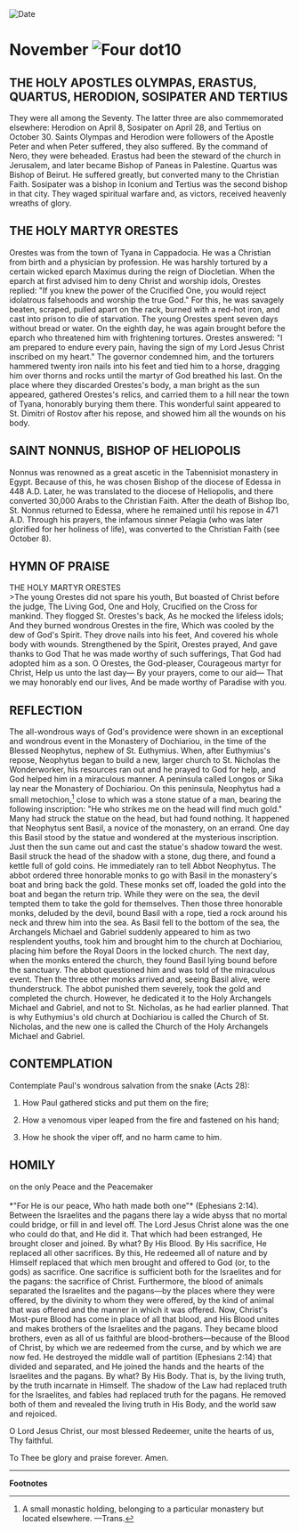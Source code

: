 
<RunningHead />
<Image src="/title-imprint.png" height={68} width={50} alt="Date" className="title-imprint"/>

# <div id="date">November <Image className="four-dot" src="/four-dot.png" height={15} width={15} alt="Four dot" />10</div>

## THE HOLY APOSTLES OLYMPAS, ERASTUS, QUARTUS, HERODION, SOSIPATER AND TERTIUS

They were all among the Seventy. The latter three are also commemorated elsewhere: Herodion on April 8, Sosipater on April 28, and Tertius on October 30. Saints Olympas and Herodion were followers of the Apostle Peter and when Peter suffered, they also suffered. By the command of Nero, they were beheaded. Erastus had been the steward of the church in Jerusalem, and later became Bishop of Paneas in Palestine. Quartus was Bishop of Beirut. He suffered greatly, but converted many to the Christian Faith. Sosipater was a bishop in Iconium and Tertius was the second bishop in that city. They waged spiritual warfare and, as victors, received heavenly wreaths of glory.

## THE HOLY MARTYR ORESTES

Orestes was from the town of Tyana in Cappadocia. He was a Christian from birth and a physician by profession. He was harshly tortured by a certain wicked eparch Maximus during the reign of Diocletian. When the eparch at first advised him to deny Christ and worship idols, Orestes replied: "If you knew the power of the Crucified One, you would reject idolatrous falsehoods and worship the true God." For this, he was savagely beaten, scraped, pulled apart on the rack, burned with a red-hot iron, and cast into prison to die of starvation. The young Orestes spent seven days without bread or water. On the eighth day, he was again brought before the eparch who threatened him with frightening tortures. Orestes answered: "I am prepared to endure every pain, having the sign of my Lord Jesus Christ inscribed on my heart." The governor condemned him, and the torturers hammered twenty iron nails into his feet and tied him to a horse, dragging him over thorns and rocks until the martyr of God breathed his last. On the place where they discarded Orestes's body, a man bright as the sun appeared, gathered Orestes's relics, and carried them to a hill near the town of Tyana, honorably burying them there. This wonderful saint appeared to St. Dimitri of Rostov after his repose, and showed him all the wounds on his body.

## SAINT NONNUS, BISHOP OF HELIOPOLIS

Nonnus was renowned as a great ascetic in the Tabennisiot monastery in Egypt. Because of this, he was chosen Bishop of the diocese of Edessa in 448 A.D. Later, he was translated to the diocese of Heliopolis, and there converted 30,000 Arabs to the Christian Faith. After the death of Bishop Ibo, St. Nonnus returned to Edessa, where he remained until his repose in 471 A.D. Through his prayers, the infamous sinner Pelagia (who was later glorified for her holiness of life), was converted to the Christian Faith (see October 8).


## HYMN OF PRAISE
<div style={{textAlign:'center', color:'crimson', fontWeight:'bold'}}>
THE HOLY MARTYR ORESTES
</div>
>The young Orestes did not spare his youth,  
But boasted of Christ before the judge,  
The Living God, One and Holy,  
Crucified on the Cross for mankind.  
They flogged St. Orestes's back,  
As he mocked the lifeless idols;  
And they burned wondrous Orestes in the fire,  
Which was cooled by the dew of God's Spirit.  
They drove nails into his feet,  
And covered his whole body with wounds.  
Strengthened by the Spirit, Orestes prayed,  
And gave thanks to God  
That he was made worthy of such sufferings,  
That God had adopted him as a son.  
O Orestes, the God-pleaser,  
Courageous martyr for Christ,  
Help us unto the last day—  
By your prayers, come to our aid—  
That we may honorably end our lives,  
And be made worthy of Paradise with you.  


## REFLECTION

The all-wondrous ways of God's providence were shown in an exceptional and wondrous event in the Monastery of Dochiariou, in the time of the Blessed Neophytus, nephew of St. Euthymius. When, after Euthymius's repose, Neophytus began to build a new, larger church to St. Nicholas the Wonderworker, his resources ran out and he prayed to God for help, and God helped him in a miraculous manner. A peninsula called Longos or Sika lay near the Monastery of Dochiariou. On this peninsula, Neophytus had a small metochion,[^1] close to which was a stone statue of a man, bearing the following inscription: "He who strikes me on the head will find much gold." Many had struck the statue on the head, but had found nothing. It happened that Neophytus sent Basil, a novice of the monastery, on an errand. One day this Basil stood by the statue and wondered at the mysterious inscription. Just then the sun came out and cast the statue's shadow toward the west. Basil struck the head of the shadow with a stone, dug there, and found a kettle full of gold coins. He immediately ran to tell Abbot Neophytus. The abbot ordered three honorable monks to go with Basil in the monastery's boat and bring back the gold. These monks set off, loaded the gold into the boat and began the return trip. While they were on the sea, the devil tempted them to take the gold for themselves. Then those three honorable monks, deluded by the devil, bound Basil with a rope, tied a rock around his neck and threw him into the sea. As Basil fell to the bottom of the sea, the Archangels Michael and Gabriel suddenly appeared to him as two resplendent youths, took him and brought him to the church at Dochiariou, placing him before the Royal Doors in the locked church. The next day, when the monks entered the church, they found Basil lying bound before the sanctuary. The abbot questioned him and was told of the miraculous event. Then the three other monks arrived and, seeing Basil alive, were thunderstruck. The abbot punished them severely, took the gold and completed the church. However, he dedicated it to the Holy Archangels Michael and Gabriel, and not to St. Nicholas, as he had earlier planned. That is why Euthymius's old church at Dochiariou is called the Church of St. Nicholas, and the new one is called the Church of the Holy Archangels Michael and Gabriel.


## CONTEMPLATION

Contemplate Paul's wondrous salvation from the snake (Acts 28):

1. How Paul gathered sticks and put them on the fire;

2. How a venomous viper leaped from the fire and fastened on his hand;

3. How he shook the viper off, and no harm came to him.


## HOMILY
<div style={{textAlign:'center', color:'crimson', fontWeight:'bold'}}>
on the only Peace and the Peacemaker
</div>
<br />
<div style={{textAlign:'right'}}>
*"For He is our peace, Who hath made both one"* (Ephesians 2:14).
</div>
Between the Israelites and the pagans there lay a wide abyss that no mortal could bridge, or fill in and level off. The Lord Jesus Christ alone was the one who could do that, and He did it. That which had been estranged, He brought closer and joined. By what? By His Blood. By His sacrifice, He replaced all other sacrifices. By this, He redeemed all of nature and by Himself replaced that which men brought and offered to God (or, to the gods) as sacrifice. One sacrifice is sufficient both for the Israelites and for the pagans: the sacrifice of Christ. Furthermore, the blood of animals separated the Israelites and the pagans—by the places where they were offered, by the divinity to whom they were offered, by the kind of animal that was offered and the manner in which it was offered. Now, Christ's Most-pure Blood has come in place of all that blood, and His Blood unites and makes brothers of the Israelites and the pagans. They became blood brothers, even as all of us faithful are blood-brothers—because of the Blood of Christ, by which we are redeemed from the curse, and by which we are now fed. He destroyed the middle wall of partition (Ephesians 2:14) that divided and separated, and He joined the hands and the hearts of the Israelites and the pagans. By what? By His Body. That is, by the living truth, by the truth incarnate in Himself. The shadow of the Law had replaced truth for the Israelites, and fables had replaced truth for the pagans. He removed both of them and revealed the living truth in His Body, and the world saw and rejoiced.

O Lord Jesus Christ, our most blessed Redeemer, unite the hearts of us, Thy faithful.

To Thee be glory and praise forever. Amen.

---
**Footnotes**

[^1]: A small monastic holding, belonging to a particular monastery but located elsewhere. —Trans.